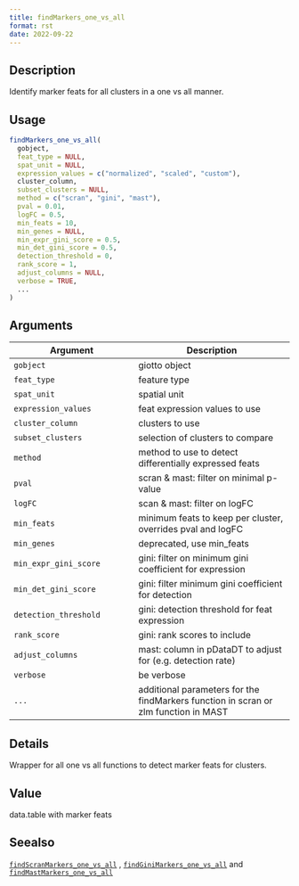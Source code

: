 ```yaml
--- 
title: findMarkers_one_vs_all 
format: rst 
date: 2022-09-22 
--- 
```


## Description

Identify marker feats for all clusters in a one vs all manner.


## Usage

```r
findMarkers_one_vs_all(
  gobject,
  feat_type = NULL,
  spat_unit = NULL,
  expression_values = c("normalized", "scaled", "custom"),
  cluster_column,
  subset_clusters = NULL,
  method = c("scran", "gini", "mast"),
  pval = 0.01,
  logFC = 0.5,
  min_feats = 10,
  min_genes = NULL,
  min_expr_gini_score = 0.5,
  min_det_gini_score = 0.5,
  detection_threshold = 0,
  rank_score = 1,
  adjust_columns = NULL,
  verbose = TRUE,
  ...
)
```


## Arguments

Argument      |Description
------------- |----------------
`gobject`     |     giotto object
`feat_type`     |     feature type
`spat_unit`     |     spatial unit
`expression_values`     |     feat expression values to use
`cluster_column`     |     clusters to use
`subset_clusters`     |     selection of clusters to compare
`method`     |     method to use to detect differentially expressed feats
`pval`     |     scran & mast: filter on minimal p-value
`logFC`     |     scan & mast: filter on logFC
`min_feats`     |     minimum feats to keep per cluster, overrides pval and logFC
`min_genes`     |     deprecated, use min_feats
`min_expr_gini_score`     |     gini: filter on minimum gini coefficient for expression
`min_det_gini_score`     |     gini: filter minimum gini coefficient for detection
`detection_threshold`     |     gini: detection threshold for feat expression
`rank_score`     |     gini: rank scores to include
`adjust_columns`     |     mast: column in pDataDT to adjust for (e.g. detection rate)
`verbose`     |     be verbose
`...`     |     additional parameters for the findMarkers function in scran or zlm function in MAST


## Details

Wrapper for all one vs all functions to detect marker feats for clusters.


## Value

data.table with marker feats


## Seealso

[`findScranMarkers_one_vs_all`](#findscranmarkersonevsall) , [`findGiniMarkers_one_vs_all`](#findginimarkersonevsall) and [`findMastMarkers_one_vs_all`](#findmastmarkersonevsall)



